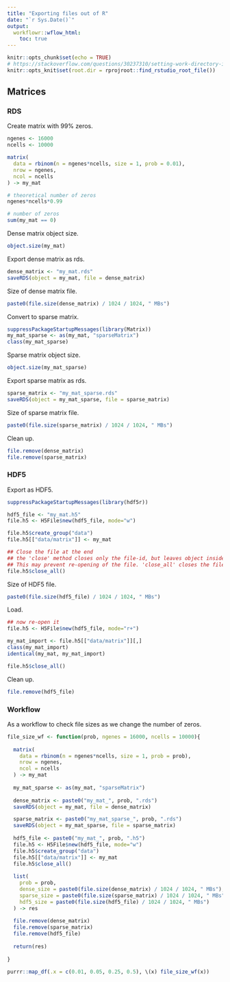 ```yaml
---
title: "Exporting files out of R"
date: "`r Sys.Date()`"
output:
  workflowr::wflow_html:
    toc: true
---
```


```r
knitr::opts_chunk$set(echo = TRUE)
# https://stackoverflow.com/questions/30237310/setting-work-directory-in-knitr-using-opts-chunksetroot-dir-doesnt-wor
knitr::opts_knit$set(root.dir = rprojroot::find_rstudio_root_file())
```

## Matrices

### RDS

Create matrix with 99% zeros.

```r
ngenes <- 16000
ncells <- 10000

matrix(
  data = rbinom(n = ngenes*ncells, size = 1, prob = 0.01),
  nrow = ngenes,
  ncol = ncells
) -> my_mat

# theoretical number of zeros
ngenes*ncells*0.99

# number of zeros
sum(my_mat == 0)
```

Dense matrix object size.

```r
object.size(my_mat)
```

Export dense matrix as rds.

```r
dense_matrix <- "my_mat.rds"
saveRDS(object = my_mat, file = dense_matrix)
```

Size of dense matrix file.

```r
paste0(file.size(dense_matrix) / 1024 / 1024, " MBs")
```

Convert to sparse matrix.

```r
suppressPackageStartupMessages(library(Matrix))
my_mat_sparse <- as(my_mat, "sparseMatrix")
class(my_mat_sparse)
```

Sparse matrix object size.

```r
object.size(my_mat_sparse)
```

Export sparse matrix as rds.

```r
sparse_matrix <- "my_mat_sparse.rds"
saveRDS(object = my_mat_sparse, file = sparse_matrix)
```

Size of sparse matrix file.

```r
paste0(file.size(sparse_matrix) / 1024 / 1024, " MBs")
```

Clean up.

```r
file.remove(dense_matrix)
file.remove(sparse_matrix)
```


### HDF5

Export as HDF5.

```r
suppressPackageStartupMessages(library(hdf5r))

hdf5_file <- "my_mat.h5"
file.h5 <- H5File$new(hdf5_file, mode="w")

file.h5$create_group("data")
file.h5[["data/matrix"]] <- my_mat

## Close the file at the end
## the 'close' method closes only the file-id, but leaves object inside the file open
## This may prevent re-opening of the file. 'close_all' closes the file and all objects in it
file.h5$close_all()
```

Size of HDF5 file.

```r
paste0(file.size(hdf5_file) / 1024 / 1024, " MBs")
```

Load.

```r
## now re-open it
file.h5 <- H5File$new(hdf5_file, mode="r+")

my_mat_import <- file.h5[["data/matrix"]][,]
class(my_mat_import)
identical(my_mat, my_mat_import)

file.h5$close_all()
```

Clean up.

```r
file.remove(hdf5_file)
```

### Workflow

As a workflow to check file sizes as we change the number of zeros.

```r
file_size_wf <- function(prob, ngenes = 16000, ncells = 10000){
  
  matrix(
    data = rbinom(n = ngenes*ncells, size = 1, prob = prob),
    nrow = ngenes,
    ncol = ncells
  ) -> my_mat
  
  my_mat_sparse <- as(my_mat, "sparseMatrix")
  
  dense_matrix <- paste0("my_mat_", prob, ".rds")
  saveRDS(object = my_mat, file = dense_matrix)

  sparse_matrix <- paste0("my_mat_sparse_", prob, ".rds")
  saveRDS(object = my_mat_sparse, file = sparse_matrix)
  
  hdf5_file <- paste0("my_mat_", prob, ".h5")
  file.h5 <- H5File$new(hdf5_file, mode="w")
  file.h5$create_group("data")
  file.h5[["data/matrix"]] <- my_mat
  file.h5$close_all()
  
  list(
    prob = prob,
    dense_size = paste0(file.size(dense_matrix) / 1024 / 1024, " MBs"),
    sparse_size = paste0(file.size(sparse_matrix) / 1024 / 1024, " MBs"),
    hdf5_size = paste0(file.size(hdf5_file) / 1024 / 1024, " MBs")
  ) -> res
  
  file.remove(dense_matrix)
  file.remove(sparse_matrix)
  file.remove(hdf5_file)
  
  return(res)
  
}

purrr::map_df(.x = c(0.01, 0.05, 0.25, 0.5), \(x) file_size_wf(x))
```
